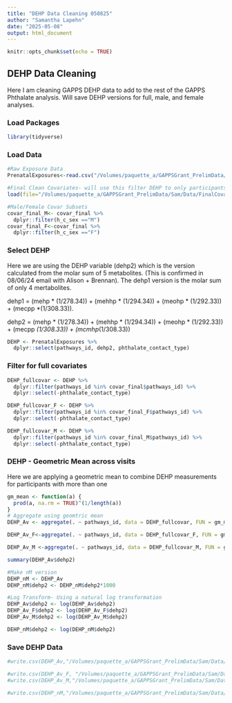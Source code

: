 ```yaml
---
title: "DEHP Data Cleaning 050825"
author: "Samantha Lapehn"
date: "2025-05-08"
output: html_document
---
```


```r
knitr::opts_chunk$set(echo = TRUE)
```

## DEHP Data Cleaning

Here I am cleaning GAPPS DEHP data to add to the rest of the GAPPS Phthalate analysis. Will save DEHP versions for full, male, and female analyses. 

### Load Packages

```r
library(tidyverse)

```

### Load Data
```r
#Raw Exposure Data
PrenatalExposures<-read.csv("/Volumes/paquette_a/GAPPSGrant_PrelimData/Resubmission_July2024/NEW_RawData/PWG_CovariatePull_4-9-2024/req_05_biomarkers.csv")

#Final Clean Covariates- will use this filter DEHP to only participants with full covariates and RNAseq data
load(file="/Volumes/paquette_a/GAPPSGrant_PrelimData/Sam/Data/FinalCovariates_N222_041525.Rdata")

#Male/Female Covar Subsets
covar_final_M<- covar_final %>%
  dplyr::filter(h_c_sex =="M")
covar_final_F<-covar_final %>%
  dplyr::filter(h_c_sex =="F")
```

### Select DEHP
Here we are using the DEHP variable (dehp2) which is the version calculated from the molar sum of 5 metabolites. (This is confirmed in 08/06/24 email with Alison + Brennan). The dehp1 version is the molar sum of only 4 mertabolites.  

dehp1 = (mehp * (1/278.34)) + (mehhp * (1/294.34)) + (meohp * (1/292.33)) + (mecpp *(1/308.33)). 


dehp2 = (mehp * (1/278.34)) + (mehhp * (1/294.34)) + (meohp * (1/292.33)) + (mecpp *(1/308.33)) + (mcmhp*(1/308.33))  
```r
DEHP <- PrenatalExposures %>%
  dplyr::select(pathways_id, dehp2, phthalate_contact_type)

```

### Filter for full covariates
```r
DEHP_fullcovar <- DEHP %>%
  dplyr::filter(pathways_id %in% covar_final$pathways_id) %>%
  dplyr::select(-phthalate_contact_type)

DEHP_fullcovar_F <- DEHP %>%
  dplyr::filter(pathways_id %in% covar_final_F$pathways_id) %>%
  dplyr::select(-phthalate_contact_type)

DEHP_fullcovar_M <- DEHP %>%
  dplyr::filter(pathways_id %in% covar_final_M$pathways_id) %>%
  dplyr::select(-phthalate_contact_type)
```

### DEHP - Geometric Mean across visits
Here we are applying a geometric mean to combine DEHP measurements for participants with more than one
```r
gm_mean <- function(a) {
  prod(a, na.rm = TRUE)^(1/length(a))
}
# Aggregate using geomtric mean
DEHP_Av <- aggregate(. ~ pathways_id, data = DEHP_fullcovar, FUN = gm_mean)

DEHP_Av_F<-aggregate(. ~ pathways_id, data = DEHP_fullcovar_F, FUN = gm_mean)

DEHP_Av_M <-aggregate(. ~ pathways_id, data = DEHP_fullcovar_M, FUN = gm_mean)

summary(DEHP_Av$dehp2)

#Make nM version 
DEHP_nM <- DEHP_Av
DEHP_nM$dehp2 <- DEHP_nM$dehp2*1000

#Log Transform- Using a natural log transformation
DEHP_Av$dehp2 <- log(DEHP_Av$dehp2)
DEHP_Av_F$dehp2 <- log(DEHP_Av_F$dehp2)
DEHP_Av_M$dehp2 <- log(DEHP_Av_M$dehp2)

DEHP_nM$dehp2 <- log(DEHP_nM$dehp2)
```

### Save DEHP Data
```r
#write.csv(DEHP_Av,"/Volumes/paquette_a/GAPPSGrant_PrelimData/Sam/Data/DEHP_Clean_N222_050825.csv")

#write.csv(DEHP_Av_F, "/Volumes/paquette_a/GAPPSGrant_PrelimData/Sam/Data/DEHP_Clean_Female_N109_050825.csv")
#write.csv(DEHP_Av_M,"/Volumes/paquette_a/GAPPSGrant_PrelimData/Sam/Data/DEHP_Clean_Male_N113_050825.csv")

#write.csv(DEHP_nM,"/Volumes/paquette_a/GAPPSGrant_PrelimData/Sam/Data/DEHP_nMVersion_Clean_N222_050825.csv")
```




